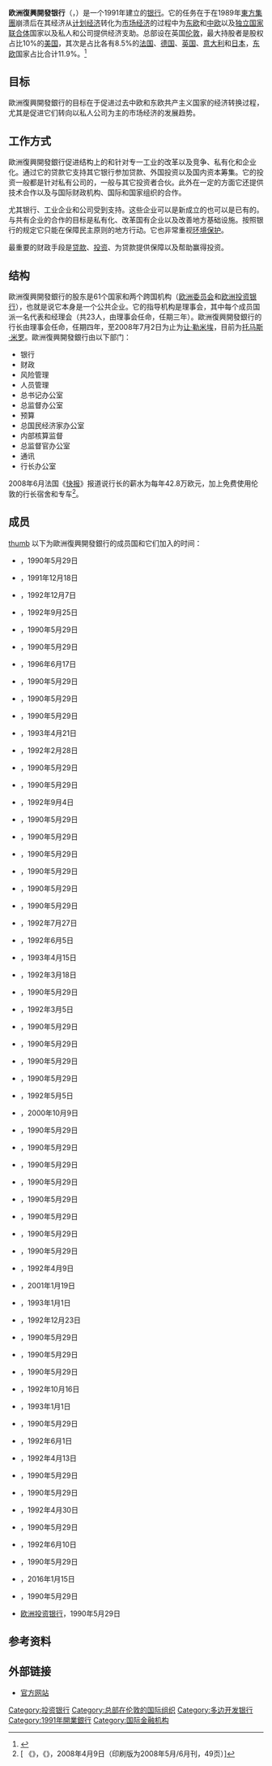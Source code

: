 {{Infobox organization
|name         = 欧洲复兴开发银行<br>European Bank for Reconstruction and Development
|image        = EBRD hq in London.jpg
|caption      = 欧洲复兴开发银行位于伦敦的总部
|map          =
|msize        =
|mcaption     =
|abbreviation = EBRD
|motto        =
|formation    = 1991年
|extinction   =
|type         = 多邊開發銀行
|status       =
|purpose      =
|headquarters = {{GBR}}[[倫敦|倫敦]]
|location     = 
|region_served =
|membership   = 
|language     = 
|leader_title = 理事長
|leader_name  = 
|main_organ   = 
|parent_organization =
|affiliations =
|num_staff    = 约 3000人<ref>{{cite web|url=http://www.ebrd.com/news/publications/annual-report/annual-report-2016.html|title=EBRD Annual Report 2016|date=10 May 2017|website=ebrd.com}}</ref>
|num_volunteers =
|budget       =
|website      = {{url|ebrd.com}}
}}
'''欧洲復興開發银行'''（{{lang|en|European Bank for Reconstruction and Development}}，{{lang|en|EBRD}}）是一个1991年建立的[[银行|银行]]。它的任务在于在1989年[[東方集團|東方集團]]崩溃后在其经济从[[计划经济|计划经济]]转化为[[市场经济|市场经济]]的过程中为[[东欧|东欧]]和[[中欧|中欧]]以及[[独立国家联合体|独立国家联合体]]国家以及私人和公司提供经济支助。总部设在英国[[伦敦|伦敦]]，最大持股者是股权占比10%的[[美国|美国]]，其次是占比各有8.5%的[[法国|法国]]、[[德国|德国]]、[[英国|英国]]、[[意大利|意大利]]和[[日本|日本]]，[[东欧|东欧]]国家占比合计11.9%。<ref>{{cite web |url=http://www.bbc.com/zhongwen/simp/business/2015/11/151105_china_ebrd_application |language= |title=中国正式申请加入欧洲复兴开发银行 |publisher=BBC中文网 |date=2015年11月5日 |accessdate= |archive-date=2015年11月8日 |archive-url=https://web.archive.org/web/20151108023009/http://www.bbc.com/zhongwen/simp/business/2015/11/151105_china_ebrd_application |dead-url=no }}</ref>

==目标==
歐洲復興開發銀行的目标在于促进过去中欧和东欧共产主义国家的经济转换过程，尤其是促进它们转向以私人公司为主的市场经济的发展趋势。

==工作方式==
歐洲復興開發銀行促进结构上的和针对专一工业的改革以及竞争、私有化和企业化。通过它的贷款它支持其它银行参加贷款、外国投资以及国内资本筹集。它的投资一般都是针对私有公司的，一般与其它投资者合伙。此外在一定的方面它还提供技术合作以及与国际财政机构、国际和国家组织的合作。

尤其银行、工业企业和公司受到支持。这些企业可以是新成立的也可以是已有的。与共有企业的合作的目标是私有化、改革国有企业以及改善地方基础设施。按照银行的规定它只能在保障民主原则的地方行动。它也非常重视[[环境保护|环境保护]]。

最重要的财政手段是[[贷款|贷款]]、[[投资|投资]]、为贷款提供保障以及帮助赢得投资。

==结构==
歐洲復興開發銀行的股东是61个国家和两个跨国机构（[[欧洲委员会|欧洲委员会]]和[[欧洲投资银行|欧洲投资银行]]），也就是说它本身是一个公共企业。它的指导机构是理事会，其中每个成员国派一名代表和经理会（共23人，由理事会任命，任期三年）。歐洲復興開發銀行的行长由理事会任命，任期四年，至2008年7月2日为止为[[让·勒米埃|让·勒米埃]]，目前为[[托马斯·米罗|托马斯·米罗]]。歐洲復興開發銀行由以下部门：
*银行
*财政
*风险管理
*人员管理
*总书记办公室
*总监督办公室
*预算
*总国民经济家办公室
*内部核算监督
*总监督官办公室
*通讯
*行长办公室

2008年6月法国《[[快报_(法国)|快报]]》报道说行长的薪水为每年42.8万欧元，加上免费使用伦敦的行长宿舍和专车<ref>[{{Cite web |url=http://www.lexpress.fr/actualite/politique/ces-postes-qui-valent-de-l-or_472716.html |title=《{{lang|fr|Ces postes qui valent de l'or}}》，《{{lang|fr|l'Express}}》，2008年4月9日（印刷版为2008年5月/6月刊，49页） |accessdate=2009-01-04 |archive-date=2009-02-21 |archive-url=https://web.archive.org/web/20090221195430/http://www.lexpress.fr/actualite/politique/ces-postes-qui-valent-de-l-or_472716.html |dead-url=no }} 《{{lang|fr|Ces postes qui valent de l'or}}》，《{{lang|fr|l'Express}}》，2008年4月9日（印刷版为2008年5月/6月刊，49页）]</ref>。

==成员==
[[文件:EBRD_members.png|thumb]]
以下为歐洲復興開發銀行的成员国和它们加入的时间：
*{{flag|埃及}}，1990年5月29日
*{{flag|阿尔巴尼亚}}，1991年12月18日
*{{flag|亚美尼亚}}，1992年12月7日
*{{flag|阿塞拜疆}}，1992年9月25日
*{{flag|澳大利亚}}，1990年5月29日
*{{flag|比利时}}，1990年5月29日
*{{flag|波斯尼亞和黑塞哥維那}}，1996年6月17日
*{{flag|保加利亚}}，1990年5月29日
*{{flag|丹麦}}，1990年5月29日
*{{flag|德国}}，1990年5月29日
*{{flag|马其顿共和国}}，1993年4月21日
*{{flag|爱沙尼亚}}，1992年2月28日
*{{flag|芬兰}}，1990年5月29日
*{{flag|法国}}，1990年5月29日
*{{flag|格鲁吉亚}}，1992年9月4日
*{{flag|希腊}}，1990年5月29日
*{{flag|爱尔兰共和国}}，1990年5月29日
*{{flag|以色列}}，1990年5月29日
*{{flag|意大利}}，1990年5月29日
*{{flag|日本}}，1990年5月29日
*{{flag|加拿大}}，1990年5月29日
*{{flag|哈萨克斯坦}}，1992年7月27日
*{{flag|吉尔吉斯斯坦}}，1992年6月5日
*{{flag|克罗地亚}}，1993年4月15日
*{{flag|拉脱维亚}}，1992年3月18日
*{{flag|列支敦士登}}，1990年5月29日
*{{flag|立陶宛}}，1992年3月5日
*{{flag|卢森堡}}，1990年5月29日
*{{flag|马耳他}}，1990年5月29日
*{{flag|摩洛哥}}，1990年5月29日
*{{flag|墨西哥}}，1990年5月29日
*{{flag|摩尔多瓦}}，1992年5月5日
*{{flag|蒙古国}}，2000年10月9日
*{{flag|新西兰}}，1990年5月29日
*{{flag|荷兰}}，1990年5月29日
*{{flag|挪威}}，1990年5月29日
*{{flag|奥地利}}，1990年5月29日
*{{flag|大韩民国}}，1990年5月29日
*{{flag|波兰}}，1990年5月29日
*{{flag|葡萄牙}}，1990年5月29日
*{{flag|罗马尼亚}}，1990年5月29日
*{{flag|俄罗斯}}，1992年4月9日
*{{flag|塞尔维亚}}，2001年1月19日
*{{flag|斯洛伐克}}，1993年1月1日
*{{flag|斯洛文尼亚}}，1992年12月23日
*{{flag|西班牙}}，1990年5月29日
*{{flag|瑞典}}，1990年5月29日
*{{flag|瑞士}}，1990年5月29日
*{{flag|塔吉克斯坦}}，1992年10月16日
*{{flag|捷克}}，1993年1月1日
*{{flag|土耳其}}，1990年5月29日
*{{flag|土库曼斯坦}}，1992年6月1日
*{{flag|乌克兰}}，1992年4月13日
*{{flag|匈牙利}}，1990年5月29日
*{{flag|美国}}，1990年5月29日
*{{flag|乌兹别克斯坦}}，1992年4月30日
*{{flag|英国}}，1990年5月29日
*{{flag|白俄罗斯}}，1992年6月10日
*{{flag|塞浦路斯}}，1990年5月29日
*{{flag|中国}}，2016年1月15日

*{{flag|欧盟}}，1990年5月29日
*{{flagicon|EU}} [[欧洲投资银行|欧洲投资银行]]，1990年5月29日

==参考资料==
<references/>

==外部链接==
* [https://web.archive.org/web/20081222060003/http://www.ebrd.com/index.htm 官方网站]

{{Authority control}}
[[Category:投资银行|Category:投资银行]]
[[Category:总部在伦敦的国际组织|Category:总部在伦敦的国际组织]]
[[Category:多边开发银行|Category:多边开发银行]]
[[Category:1991年開業銀行|Category:1991年開業銀行]]
[[Category:国际金融机构|Category:国际金融机构]]